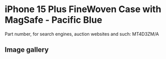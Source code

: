 # iPhone 15 Plus FineWoven Case with MagSafe - Pacific Blue

Part number, for search engines, auction websites and such: MT4D3ZM/A

## Image gallery

<div style={{ width: "768px" }}>
  <GalleryComponent
    images={[
      {
        original: "/everysource/MT4D3",
        thumbnail: "/everypreview/MT4D3",
      },
      {
        original: "/everysource/MT4D3_AV1",
        thumbnail: "/everypreview/MT4D3_AV1",
      },
      {
        original: "/everysource/MT4D3_AV2",
        thumbnail: "/everypreview/MT4D3_AV2",
      },
      {
        original: "/everysource/MT4D3_AV3",
        thumbnail: "/everypreview/MT4D3_AV3",
      },
      {
        original: "/everysource/MT4D3_AV4",
        thumbnail: "/everypreview/MT4D3_AV4",
      }
    ]}
  />
</div>